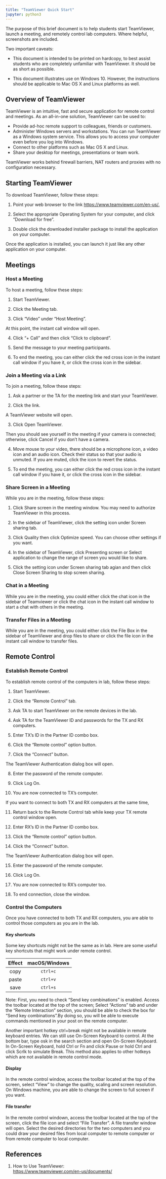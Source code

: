 ```yaml
---
title: "TeamViewer Quick Start"
jupyter: python3
---
```


The purpose of this brief document is to help students start TeamViewer, launch
a meeting, and remotely control lab computers. Where helpful, screenshots are
included.

Two important caveats:

- This document is intended to be printed on hardcopy, to best assist students
  who are completely unfamiliar with TeamViewer. It should be as short as
  possible.

- This document illustrates use on Windows 10. However, the instructions should
  be applicable to Mac OS X and Linux platforms as well.

## Overview of TeamViewer

TeamViewer is an intuitive, fast and secure application for remote control and
meetings. As an all-in-one solution, TeamViewer can be used to:

- Provide ad-hoc remote support to colleagues, friends or customers.
- Administer Windows servers and workstations. You can run TeamViewer as a
  Windows system service. This allows you to access your computer even before
  you log into Windows.
- Connect to other platforms such as Mac OS X and Linux.
- Share your desktop for meetings, presentations or team work.

TeamViewer works behind firewall barriers, NAT routers and proxies with no
configuration necessary.

## Starting TeamViewer

To download TeamViewer, follow these steps:

1. Point your web browser to the link
   [https://www.teamviewer.com/en-us/.](https://www.teamviewer.com/en-us/.)

2. Select the appropriate Operating System for your computer, and click
   "Download for free".

3. Double click the downloaded installer package to install the application on
   your computer.

Once the application is installed, you can launch it just like any other
application on your computer.

## Meetings

### Host a Meeting

To host a meeting, follow these steps:

1. Start TeamViewer.

2. Click the Meeting tab.

3. Click "Video" under "Host Meeting".

At this point, the instant call window will open.

4. Click "+ Call" and then click "Click to clipboard".

5. Send the message to your meeting participants.

6. To end the meeting, you can either click the red cross icon in the instant
   call window if you have it, or click the cross icon in the sidebar.

### Join a Meeting via a Link

To join a meeting, follow these steps:

1. Ask a partner or the TA for the meeting link and start your TeamViewer.

2. Click the link.

A TeamViewer website will open.

3. Click Open TeamViewer.

Then you should see yourself in the meeting if your camera is connected;
otherwise, click Cancel if you don't have a camera.

4. Move mouse to your video, there should be a microphone icon, a video icon and
   an audio icon. Check their status so that your audio is unmuted. If you are
   muted, click the icon to revert the status.

5. To end the meeting, you can either click the red cross icon in the instant
   call window if you have it, or click the cross icon in the sidebar.

### Share Screen in a Meeting

While you are in the meeting, follow these steps:

1. Click Share screen in the meeting window. You may need to authorize
   TeamViewer in this process.

2. In the sidebar of TeamViewer, click the setting icon under Screen sharing
   tab.

3. Click Quality then click Optimize speed. You can choose other settings if you
   want.

4. In the sidebar of TeamViewer, click Presenting screen or Select application
   to change the range of screen you would like to share.

5. Click the setting icon under Screen sharing tab agian and then click Close
   Screen Sharing to stop screen sharing.

### Chat in a Meeting

While you are in the meeting, you could either click the chat icon in the
sidebar of Teamviewer or click the chat icon in the instant call window to start
a chat with others in the meeting.

### Transfer Files in a Meeting

While you are in the meeting, you could either click the File Box in the sidebar
of TeamViewer and drop files to share or click the file icon in the instant call
window to transfer files.

## Remote Control

### Establish Remote Control

To establish remote control of the computers in lab, follow these steps:

1. Start TeamViewer.

2. Click the "Remote Control" tab.

3. Ask TA to start TeamViewer on the remote devices in the lab.

4. Ask TA for the TeamViewer ID and passwords for the TX and RX computers.

5. Enter TX's ID in the Partner ID combo box.

6. Click the "Remote control" option button.

7. Click the "Connect" button.

The TeamViewer Authentication dialog box will open.

8. Enter the password of the remote computer.

9. Click Log On.

10. You are now connected to TX’s computer.

If you want to connect to both TX and RX computers at the same time,

11. Return back to the Remote Control tab while keep your TX remote control
    window open.

12. Enter RX's ID in the Partner ID combo box.

13. Click the "Remote control" option button.

14. Click the "Connect" button.

The TeamViewer Authentication dialog box will open.

15. Enter the password of the remote computer.

16. Click Log On.

17. You are now connected to RX’s computer too.

18. To end connection, close the window.

### Control the Computers

Once you have connected to both TX and RX computers, you are able to control
those computers as you are in the lab.

#### Key shortcuts

Some key shortcuts might not be the same as in lab. Here are some useful key
shortcuts that might work under remote control.

| Effect | macOS/Windows |
| :----: | :-----------: |
|  copy  |   `ctrl+c`    |
| paste  |   `ctrl+v`    |
|  save  |   `ctrl+s`    |

Note: First, you need to check "Send key combinations" is enabled. Access the
toolbar located at the top of the screen; Select "Actions" tab and under the
"Remote Interaction" section, you should be able to check the box for "Send key
combinations".By doing so, you will be able to execute commands mentioned in
your post on the remote computer.

Another important hotkey ctrl+break might not be available in remote keyboard
entries. We can still use On-Screen Keyboard to control. At the bottom bar, type
osk in the search section and open On-Screen Keyboard. In On-Screen Keyboard,
hold Ctrl or Fn and click Pause or hold Ctrl and click Scrlk to simulate Break.
This method also applies to other hotkeys which are not available in remote
control mode.

#### Display

In the remote control window, access the toolbar located at the top of the
screen, select "View" to change the quality, scaling and screen resolution. On
Windows machine, you are able to change the screen to full screen if you want.

#### File transfer

In the remote control windown, access the toolbar located at the top of the
screen, click the file icon and select "File Transfer". A file transfer window
will open. Select the desired directories for the two computers and you could
draw your desired files from local computer to remote computer or from remote
computer to local computer.

## References

1. How to Use TeamViewer: <br>
   [https://www.teamviewer.com/en-us/documents/](https://www.teamviewer.com/en-us/documents/)
